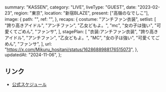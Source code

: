   summary: "KASSEN",
  category: "LIVE",
  liveType: "GUEST",
  date: "2023-02-23",
  region: "東京",
  location: "新宿BLAZE",
  present: ["高嶺のなでしこ"],
  image: {
    path: "",
    ref: "",
  },
  recaps: {
    costume: "アンチファン衣装",
    setlist: [
      "誇り高きアイドル",
      "アンチファン",
      "乙女どもよ。",
      "mc",
      "女の子は強い",
      "可愛くてごめん",
      "ファンサ",
    ],
    stagePlan: [
      "衣装:アンチファン衣装",
      "誇り高きアイドル",
      "アンチファン",
      "乙女どもよ。",
      "MC",
      "女の子は強い",
      "可愛くてごめん",
      "ファンサ",
    ],
    url: "https://x.com/Mikuru_hositani/status/1628688988176515073",
  },
  updatedAt: "2024-11-06",
};

## リンク

- [公式スケジュール](https://takanenonadeshiko.jp/?p=695)
